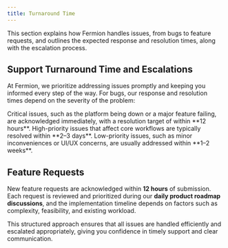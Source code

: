 ```yaml
---
title: Turnaround Time
---
```


This section explains how Fermion handles issues, from bugs to feature requests, and outlines the expected response and resolution times, along with the escalation process.

## Support Turnaround Time and Escalations

At Fermion, we prioritize addressing issues promptly and keeping you informed every step of the way. For bugs, our response and resolution times depend on the severity of the problem:

<Accordion title="Critical">
  Critical issues, such as the platform being down or a major feature failing, are acknowledged immediately, with a resolution target of within **12 hours**.
</Accordion>

<Accordion title="High">
  High-priority issues that affect core workflows are typically resolved within **2–3 days**.
</Accordion>

<Accordion title="Low">
  Low-priority issues, such as minor inconveniences or UI/UX concerns, are usually addressed within **1–2 weeks**.
</Accordion>

## Feature Requests

New feature requests are acknowledged within **12 hours** of submission. Each request is reviewed and prioritized during our **daily product roadmap discussions**, and the implementation timeline depends on factors such as complexity, feasibility, and existing workload. 


This structured approach ensures that all issues are handled efficiently and escalated appropriately, giving you confidence in timely support and clear communication.
